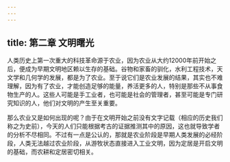 ```yaml
---
---
---
```

title: 第二章 文明曙光
---




人类历史上第一次重大的科技革命源于农业，因为农业从大约12000年前开始之后，便成为早期文明地区赖以生存的基础。谷物和家畜的驯化，水利工程技术，天文学和几何学的发展，都是为了农业。至于说它们是农业发展的结果，其实也不难理解，因为有了农业，才能创造足够的能量，养活更多的人，特别是那些不从事食物生产的人。这些人可能是手工业者，也可能是社会的管理者，甚至可能是专门研究知识的人，他们对文明的产生至关重要。

那么农业又是如何出现的呢？由于在文明开始之前没有文字记载（相应的历史我们称之为史前），今天的人们只能根据考古的证据推测其中的原因，这也就导致学者的分析不尽相同。不过有一点是公认的，那就是农业阶段是早期人类发展的必经阶段，人类无法越过农业阶段，从游牧状态直接进入工业文明，因为定居是开启文明的基础，而农耕和定居密切相关。